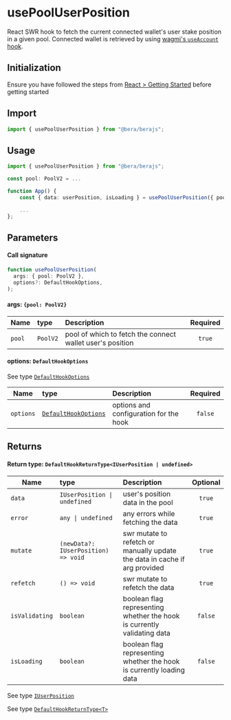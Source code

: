 # usePoolUserPosition

React SWR hook to fetch the current connected wallet's user stake position in a given pool. Connected wallet is retrieved by using [wagmi's `useAccount` hook](https://wagmi.sh/react/api/hooks/useAccount).

## Initialization

Ensure you have followed the steps from [React > Getting Started](/react/getting-started) before getting started

## Import

```ts
import { usePoolUserPosition } from "@bera/berajs";
```

## Usage

```ts
import { usePoolUserPosition } from "@bera/berajs";

const pool: PoolV2 = ...

function App() {
    const { data: userPosition, isLoading } = usePoolUserPosition({ pool });

    ...
};
```

## Parameters

#### Call signature

```ts
function usePoolUserPosition(
  args: { pool: PoolV2 },
  options?: DefaultHookOptions,
);
```

#### args: `{pool: PoolV2}`

| Name   | type     | Description                                               | Required |
| ------ | :------- | :-------------------------------------------------------- | :------: |
| `pool` | `PoolV2` | pool of which to fetch the connect wallet user's position |  `true`  |

#### options: `DefaultHookOptions`

See type [`DefaultHookOptions`](/types/DefaultHookOptions/)

| Name      | type                                               | Description                            | Required |
| --------- | :------------------------------------------------- | :------------------------------------- | :------: |
| `options` | [`DefaultHookOptions`](/types/DefaultHookOptions/) | options and configuration for the hook | `false`  |

## Returns

#### Return type: `DefaultHookReturnType<IUserPosition | undefined>`

| Name           | type                                | Description                                                                | Optional |
| -------------- | :---------------------------------- | :------------------------------------------------------------------------- | :------: |
| `data`         | `IUserPosition \| undefined`        | user's position data in the pool                                           |  `true`  |
| `error`        | `any \| undefined`                  | any errors while fetching the data                                         |  `true`  |
| `mutate`       | `(newData?: IUserPosition) => void` | swr mutate to refetch or manually update the data in cache if arg provided |  `true`  |
| `refetch`      | `() => void`                        | swr mutate to refetch the data                                             |  `true`  |
| `isValidating` | `boolean`                           | boolean flag representing whether the hook is currently validating data    | `false`  |
| `isLoading`    | `boolean`                           | boolean flag representing whether the hook is currently loading data       | `false`  |

See type [`IUserPosition`](/types/IUserPosition/)

See type [`DefaultHookReturnType<T>`](/types/DefaultHookReturnType/)
